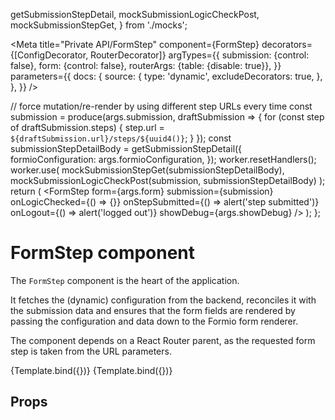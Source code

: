 

  getSubmissionStepDetail,
  mockSubmissionLogicCheckPost,
  mockSubmissionStepGet,
} from './mocks';


<Meta
  title="Private API/FormStep"
  component={FormStep}
  decorators={[ConfigDecorator, RouterDecorator]}
  argTypes={{
    submission: {control: false},
    form: {control: false},
    routerArgs: {table: {disable: true}},
  }}
  parameters={{
    docs: {
      source: {
        type: 'dynamic',
        excludeDecorators: true,
      },
    },
  }}
/>

  // force mutation/re-render by using different step URLs every time
  const submission = produce(args.submission, draftSubmission => {
    for (const step of draftSubmission.steps) {
      step.url = `${draftSubmission.url}/steps/${uuid4()}`;
    }
  });
  const submissionStepDetailBody = getSubmissionStepDetail({
    formioConfiguration: args.formioConfiguration,
  });
  worker.resetHandlers();
  worker.use(
    mockSubmissionStepGet(submissionStepDetailBody),
    mockSubmissionLogicCheckPost(submission, submissionStepDetailBody)
  );
  return (
    <FormStep
      form={args.form}
      submission={submission}
      onLogicChecked={() => {}}
      onStepSubmitted={() => alert('step submitted')}
      onLogout={() => alert('logged out')}
      showDebug={args.showDebug}
    />
  );
};

# FormStep component

The `FormStep` component is the heart of the application.

It fetches the (dynamic) configuration from the backend, reconciles it with the submission data and
ensures that the form fields are rendered by passing the configuration and data down to the Formio
form renderer.

The component depends on a React Router parent, as the requested form step is taken from the URL
parameters.

<Canvas>
  <Story
    name="Default"
    args={{
      formioConfiguration: {
        display: 'form',
        components: [
          {
            type: 'textfield',
            key: 'text1',
            label: 'Simple text field',
            description: 'A help text for the text field',
          },
          {
            type: 'radio',
            key: 'radio1',
            label: 'Radio choices',
            values: [
              {value: 'option1', label: 'Option1'},
              {value: 'option2', label: 'Option2'},
            ],
          },
        ],
      },
      routerArgs: {
        route: '/stap/:step',
        initialEntries: ['/stap/step-1'],
      },
      form: buildForm(),
      submission: buildSubmission(),
      showDebug: false,
    }}
  >
    {Template.bind({})}
  </Story>
  <Story
    name="Suspension disallowed"
    args={{
      formioConfiguration: {
        display: 'form',
        components: [
          {
            type: 'textfield',
            key: 'text1',
            label: 'Simple text field',
            description: 'A help text for the text field',
          },
          {
            type: 'radio',
            key: 'radio1',
            label: 'Radio choices',
            values: [
              {value: 'option1', label: 'Option1'},
              {value: 'option2', label: 'Option2'},
            ],
          },
        ],
      },
      routerArgs: {
        route: '/stap/:step',
        initialEntries: ['/stap/step-1'],
      },
      form: buildForm({suspensionAllowed: false}),
      submission: buildSubmission(),
      showDebug: false,
    }}
  >
    {Template.bind({})}
  </Story>
</Canvas>

## Props

<ArgsTable of={FormStep} />
